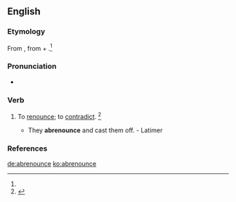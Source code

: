 ==English==

===Etymology===
From {{etyl|ML.|en}} {{term|abrenunciare|lang=la}}, from {{etyl|la|en}} {{term|ab-||from|lang=la}} + {{term|renuntio||revoke|lang=la}}.<ref name=SOED/>

===Pronunciation===
* {{a|US}} {{IPA|/ˌæb.ɹiˈnaʊnts/}}

===Verb===
{{en-verb|abrenounc|ing}}

# {{context|transitive|obsolete|lang=en}} To [[renounce]]; to [[contradict]]. {{defdate|Attested from the mid 16th century until the mid 17th century.}}<ref name=SOED>{{reference-book | last = | first = | authorlink = | coauthors = | editor =Brown, Lesley | others = | title = The Shorter Oxford English Dictionary | origdate = | origyear = 1933| origmonth = | url = | format = | accessdate = | accessyear = | accessmonth = | edition = 5th | date = | year =2003| month = | publisher =Oxford University Press | location =Oxford, UK | language = | id = | doi = | isbn =978-0-19-860575-7 | lccn = | ol = | pages =8| chapter = | chapterurl = | quote =}}</ref>
#* They '''abrenounce''' and cast them off. - Latimer

===References===
<references/>

[[de:abrenounce]]
[[ko:abrenounce]]